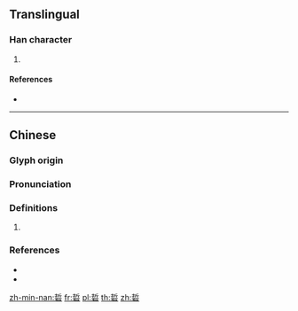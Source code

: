 {{character info/new}}
==Translingual==

===Han character===
{{Han char|rn=112|rad=石|as=07|sn=12|four=52601|canj=QLMR}}

# {{defn|Han|sort=石07}}

====References====
* {{Han ref|kx=0831.020|dkj=24227|dj=1246.310|hdz=42431.150|uh=7869|ud=30825|bh=DACE|bd=56014}}

----

==Chinese==
{{zh-forms}}

===Glyph origin===
{{Han etym}}

===Pronunciation===
{{zh-pron
|m=chè
|c=zit3
|mn=teh
|mc=y
|oc=y
|cat=
}}

===Definitions===
{{zh-hanzi}}

# {{rfdef|zh}}

===References===
* {{R:twedu|B02978}}
* {{R:nan:thcwdq}}

[[zh-min-nan:硩]]
[[fr:硩]]
[[pl:硩]]
[[th:硩]]
[[zh:硩]]